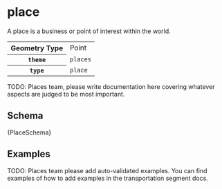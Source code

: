 
# place

A place is a business or point of interest within the world.

<table>
  <tr>
    <th>Geometry Type</th>
    <td>Point</td>
  </tr>
  <tr>
    <th><code>theme</code></th>
    <td><code>places</code></td>
  </tr>
  <tr>
    <th><code>type</code></th>
    <td><code>place</code></td>
  </tr>
</table>

TODO: Places team, please write documentation here covering whatever
      aspects are judged to be most important.

## Schema

<Tabs>
  <TabItem value="browsable" label="Browsable" default>
    <JSONSchemaViewer schema={ yamlLoad(PlaceSchema) } resolverOptions={ generateResolverOptions({remote: true, yamlBasePath: '/places'})}/>
  </TabItem>
  <TabItem value="yaml" label="YAML" default>
    <CodeBlock language="jsx">{PlaceSchema}</CodeBlock>
  </TabItem>
</Tabs>

## Examples

TODO: Places team please add auto-validated examples. You can find
      examples of how to add examples in the transportation segment
      docs.
